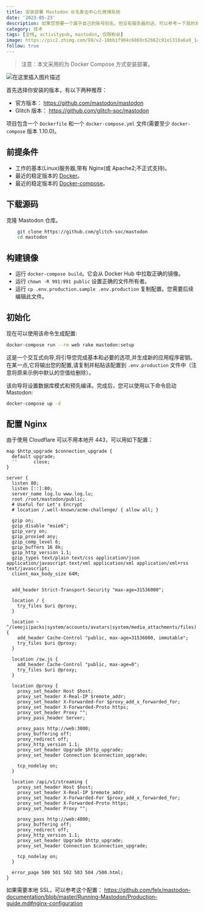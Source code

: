 ```yaml
---
title: 安装部署 Mastodon 长毛象去中心化微博系统
date: '2023-05-23'
description: 如果您想要一个属于自己的账号别名，但没有服务器的话，可以参考一下我的发电计划： https://afdian.net/a/willin
category: 技术
tags: [全栈, activitypub, mastodon, 仅限粉丝]
image: https://pic2.zhimg.com/80/v2-10bb1f904c6869c62662c91e1310a6a9_1440w.webp
follow: true
---
```


> 注意：本文采用的为 Docker Compose 方式安装部署。

![在这里插入图片描述](https://pic2.zhimg.com/80/v2-10bb1f904c6869c62662c91e1310a6a9_1440w.webp)

首先选择你安装的版本，有以下两种推荐：

- 官方版本： https://github.com/mastodon/mastodon
- Glitch 版本： https://github.com/glitch-soc/mastodon

项目包含一个 `Dockerfile` 和一个 `docker-compose.yml` 文件(需要至少 `docker-compose` 版本 1.10.0)。

## 前提条件

- 工作的基本(Linux)服务器,带有 Nginx(或 Apache2;不正式支持)。
- 最近的稳定版本的 [Docker](https://www.docker.com/community-edition)。
- 最近的稳定版本的 [Docker-compose](https://github.com/docker/compose/releases/latest)。

## 下载源码

克隆 Mastodon 仓库。

```bash
    git clone https://github.com/glitch-soc/mastodon
    cd mastodon
```

## 构建镜像

- 运行 `docker-compose build`。它会从 Docker Hub 中拉取正确的镜像。
- 运行 `chown -R 991:991 public` 设置正确的文件所有者。
- 运行 `cp .env.production.sample .env.production` 复制配置。您需要后续编辑此文件。

## 初始化

现在可以使用该命令生成配置:

```bash
docker-compose run --rm web rake mastodon:setup
```

这是一个交互式向导,将引导您完成基本和必要的选项,并生成新的应用程序密钥。在某一点,它将输出您的配置,请复制并粘贴该配置到 `.env.production` 文件中（注意将原来示例中默认的空值给删除）。

该向导将设置数据库模式和预先编译。完成后，您可以使用以下命令启动 Mastodon:

```bash
docker-compose up -d
```

## 配置 Nginx

由于使用 Cloudflare 可以不用本地开 443，可以用如下配置：

```nginx
map $http_upgrade $connection_upgrade {
  default upgrade;
  ''      close;
}

server {
  listen 80;
  listen [::]:80;
  server_name log.lu www.log.lu;
  root /root/mastodon/public;
  # Useful for Let's Encrypt
  # location /.well-known/acme-challenge/ { allow all; }

  gzip on;
  gzip_disable "msie6";
  gzip_vary on;
  gzip_proxied any;
  gzip_comp_level 6;
  gzip_buffers 16 8k;
  gzip_http_version 1.1;
  gzip_types text/plain text/css application/json application/javascript text/xml application/xml application/xml+rss text/javascript;
  client_max_body_size 64M;


  add_header Strict-Transport-Security "max-age=31536000";

  location / {
    try_files $uri @proxy;
  }

  location ~ ^/(emoji|packs|system/accounts/avatars|system/media_attachments/files) {
    add_header Cache-Control "public, max-age=31536000, immutable";
    try_files $uri @proxy;
  }

  location /sw.js {
    add_header Cache-Control "public, max-age=0";
    try_files $uri @proxy;
  }

  location @proxy {
    proxy_set_header Host $host;
    proxy_set_header X-Real-IP $remote_addr;
    proxy_set_header X-Forwarded-For $proxy_add_x_forwarded_for;
    proxy_set_header X-Forwarded-Proto https;
    proxy_set_header Proxy "";
    proxy_pass_header Server;

    proxy_pass http://web:3000;
    proxy_buffering off;
    proxy_redirect off;
    proxy_http_version 1.1;
    proxy_set_header Upgrade $http_upgrade;
    proxy_set_header Connection $connection_upgrade;

    tcp_nodelay on;
  }

  location /api/v1/streaming {
    proxy_set_header Host $host;
    proxy_set_header X-Real-IP $remote_addr;
    proxy_set_header X-Forwarded-For $proxy_add_x_forwarded_for;
    proxy_set_header X-Forwarded-Proto https;
    proxy_set_header Proxy "";

    proxy_pass http://web:4000;
    proxy_buffering off;
    proxy_redirect off;
    proxy_http_version 1.1;
    proxy_set_header Upgrade $http_upgrade;
    proxy_set_header Connection $connection_upgrade;

    tcp_nodelay on;
  }

  error_page 500 501 502 503 504 /500.html;
}
```

如果需要本地 SSL，可以参考这个配置： https://github.com/felx/mastodon-documentation/blob/master/Running-Mastodon/Production-guide.md#nginx-configuration

